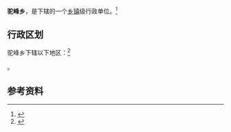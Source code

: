 {{中国乡级行政区|32/07/22/200/000}}

'''驼峰乡'''，是{{PRC admin/fullname|32/07/22/200/000|3}}下辖的一个[[乡镇|乡镇]]级行政单位。<ref>{{PRC admin/ref sgc|{{PRC admin/parent|32/07/22/200/000}}}}</ref>

== 行政区划 ==

驼峰乡下辖以下地区：<ref>{{PRC admin/ref sgc|32/07/22/200/000}}</ref>

{{PRC admin/children|32/07/22/200/000}}。

== 参考资料 ==

{{reflist}}

{{行政区划小作品}}
{{PRC admin/navcat|32/07/22/200/000}}